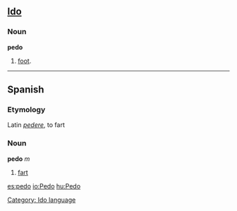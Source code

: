 ==[[Ido]]==
===Noun===
'''pedo'''

# [[foot]].

----

==Spanish==
===Etymology===
Latin ''[[pedere]]'', to fart

===Noun===
'''pedo''' ''m''

# [[fart]]

[[Category: Ido language]]

[[es:pedo]]
[[io:Pedo]]
[[hu:Pedo]]